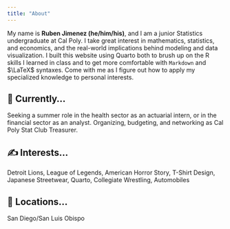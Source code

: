 ```yaml
---
title: "About"
---
```


My name is **Ruben Jimenez (he/him/his)**, and I am a junior Statistics undergraduate at Cal Poly. I take great interest in mathematics, statistics, and economics, and the real-world implications behind modeling and data visualization. I built this website using Quarto both to brush up on the R skills I learned in class and to get more comfortable with `Markdown` and $\LaTeX$ syntaxes. Come with me as I figure out how to apply my specialized knowledge to personal interests.

## 🔭 Currently... 
Seeking a summer role in the health sector as an actuarial intern, or in the financial sector as an analyst. Organizing, budgeting, and networking as Cal Poly Stat Club Treasurer.

## ✍  Interests... 
Detroit Lions, League of Legends, American Horror Story, T-Shirt Design, Japanese Streetwear, Quarto, Collegiate Wrestling, Automobiles

## 📍 Locations...
San Diego/San Luis Obispo